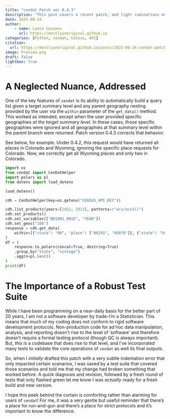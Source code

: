 ```yaml
---
title: "cendat Patch ver 0.4.3"
description: "This post covers a recent patch, and light ruminations on the importance of testing."
date: 2025-08-24
author:
    - name: Lance Couzens
      url: https://mostlyunoriginal.github.io  
categories: [Python, cendat, Census, API]
citation: 
  url: https://mostlyunoriginal.github.io/posts/2025-08-24-cendat-patch/
image: Preview.png
draft: false
lightbox: true
---
```


# A Neglected Nuance, Addressed

One of the key features of `cendat` is its ability to automatically build a query list given a target summary level and any parent geography nesting provided by the user via the `within` parameter of the `get_data()` method. This worked as intended, except when the user provided specific geographies *at the target summary level*. In these cases, those specific geographies were ignored and all geographies at that summary level within the parent branch were returned. Patch version 0.4.3 corrects that behavior.

See below, for example. Under 0.4.2, this request would have returned all places in Colorado and Wyoming, ignoring the specific place requests for Colorado. Now, we correctly get all Wyoming places and only two in Colorado.

```python
import os
from cendat import CenDatHelper
import polars as pl
from dotenv import load_dotenv

load_dotenv()

cdh = CenDatHelper(key=os.getenv("CENSUS_API_KEY"))

cdh.list_products(years=[2022, 2023], patterns=r"acs/acs5\)")
cdh.set_products()
cdh.set_variables(["B01001_001E", "YEAR"])
cdh.set_geos("160")
response = cdh.get_data(
    within=[{"state": "08", "place": ["06255", "45970"]}, {"state": "56"}]
)
df = (
    response.to_polars(concat=True, destring=True)
    .group_by("state", "vintage")
    .agg(n=pl.len())
)
print(df)
```

# The Importance of a Robust Test Suite

While I have been programming on a near-daily basis for the better part of 20 years, I am not a software developer by trade--I'm a Statistician. This means that much of my coding does not conform to rigid software development protocols. Non-production code for ad hoc data manipulation, analysis, and reporting doesn't rise to the level of 'software' and therefore doesn't require a formal testing protocol (though QC is always important). But, *this is* a codebase that does rise to that level, and I've incorporated many tests to validate the core operations of `cendat` as well its final outputs.

So, when I *initially* drafted this patch with a very subtle indentation error that only impacted certain scenarios, I was saved by a test suite that covered those scenarios and told me that my change had broken something that worked before. A quick diagnosis and revision, followed by a fresh round of tests that only flashed green let me know I was *actually* ready for a fresh build and new version.

I hope this peek behind the curtain is comforting rather than alarming for users of `cendat`! For me, it was a very gentle but useful reminder that there's a place for run-and-gun and there's a place for strict protocols and it's important to know the difference.